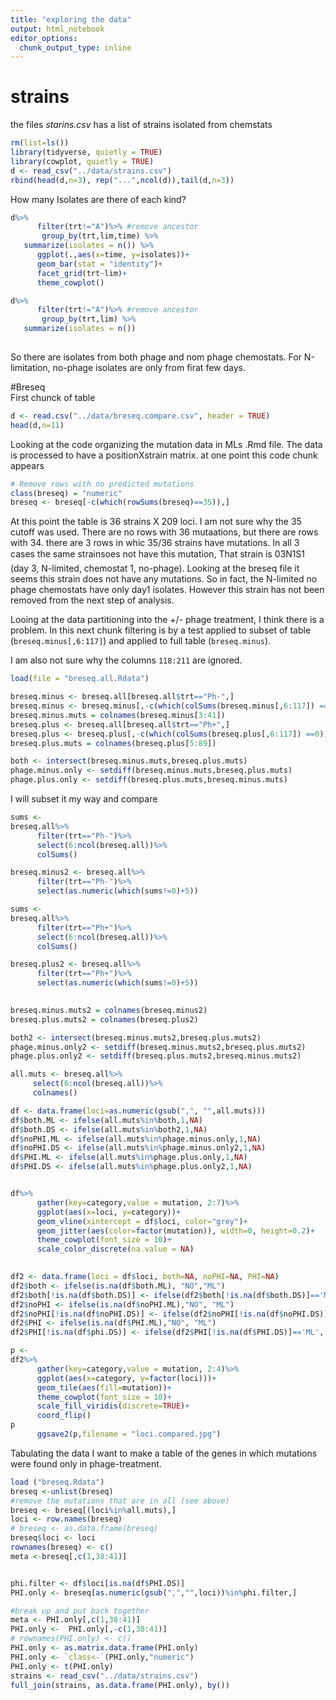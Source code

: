 ```yaml
---
title: "exploring the data"
output: html_notebook
editor_options: 
  chunk_output_type: inline
---
```


# strains
the files *starins.csv* has a list of strains isolated from chemstats
```r
rm(list=ls())
library(tidyverse, quietly = TRUE)
library(cowplot, quietly = TRUE)
d <- read_csv("../data/strains.csv")
rbind(head(d,n=3), rep("...",ncol(d)),tail(d,n=3))
```

How many Isolates are there of each kind?  
```r
d%>%
      filter(trt!="A")%>% #remove ancestor
       group_by(trt,lim,time) %>%
   summarize(isolates = n()) %>%
      ggplot(.,aes(x=time, y=isolates))+
      geom_bar(stat = "identity")+
      facet_grid(trt~lim)+
      theme_cowplot()
```
```r
d%>%
      filter(trt!="A")%>% #remove ancestor
       group_by(trt,lim) %>%
   summarize(isolates = n()) 
      
```

So there are isolates from both phage and nom phage chemostats. For N-limitation, no-phage isolates are only from firat few days.

#Breseq  
First chunck of table
```r
d <- read.csv("../data/breseq.compare.csv", header = TRUE)
head(d,n=11)
```

Looking at the code organizing the mutation data in MLs .Rmd file. The data is processed to have a positionXstrain matrix. at one point this code chunk appears  
```r
# Remove rows with no predicted mutations  
class(breseq) = "numeric"  
breseq <- breseq[-c(which(rowSums(breseq)==35)),]     
```  
At this point the table is 36 strains X 209 loci. I am not sure why the 35 cutoff was used. There are no rows with 36 mutaations, but there are rows with 34. there are 3 rows in whic 35/36 strains have mutations. In all 3 cases the same strainsoes not have this mutation, That strain is 03N1S1 (day 3, N-limited, chemostat 1, no-phage). Looking at the breseq file it seems this strain does not have any mutations. So in fact, the N-limited no phage chemostats have only day1 isolates. However this strain has not been removed from the next step of analysis.

Looing at the data partitioning into the +/- phage treatment, I think there is a problem.
In this next chunk filtering is by a test applied to subset of table (`breseq.minus[,6:117]`) and applied to full table (`breseq.minus`).

I am also not sure why the columns `118:211` are ignored.

```r


load(file = "breseq.all.Rdata")

breseq.minus <- breseq.all[breseq.all$trt=="Ph-",]
breseq.minus <- breseq.minus[,-c(which(colSums(breseq.minus[,6:117]) ==0))]
breseq.minus.muts = colnames(breseq.minus[3:41])
breseq.plus <- breseq.all[breseq.all$trt=="Ph+",]
breseq.plus <- breseq.plus[,-c(which(colSums(breseq.plus[,6:117]) ==0))]
breseq.plus.muts = colnames(breseq.plus[5:89])

both <- intersect(breseq.minus.muts,breseq.plus.muts)
phage.minus.only <- setdiff(breseq.minus.muts,breseq.plus.muts)
phage.plus.only <- setdiff(breseq.plus.muts,breseq.minus.muts)
```

I will subset it my way and compare

```r
sums <- 
breseq.all%>%
      filter(trt=="Ph-")%>%
      select(6:ncol(breseq.all))%>%
      colSums()

breseq.minus2 <- breseq.all%>%
      filter(trt=="Ph-")%>%
      select(as.numeric(which(sums!=0)+5))

sums <- 
breseq.all%>%
      filter(trt=="Ph+")%>%
      select(6:ncol(breseq.all))%>%
      colSums()

breseq.plus2 <- breseq.all%>%
      filter(trt=="Ph+")%>%
      select(as.numeric(which(sums!=0)+5))
      

breseq.minus.muts2 = colnames(breseq.minus2)
breseq.plus.muts2 = colnames(breseq.plus2)

both2 <- intersect(breseq.minus.muts2,breseq.plus.muts2)
phage.minus.only2 <- setdiff(breseq.minus.muts2,breseq.plus.muts2)
phage.plus.only2 <- setdiff(breseq.plus.muts2,breseq.minus.muts2)      

all.muts <- breseq.all%>%
     select(6:ncol(breseq.all))%>%
     colnames()

df <- data.frame(loci=as.numeric(gsub(",", "",all.muts)))
df$both.ML <- ifelse(all.muts%in%both,1,NA)
df$both.DS <- ifelse(all.muts%in%both2,1,NA)
df$noPHI.ML <- ifelse(all.muts%in%phage.minus.only,1,NA)
df$noPHI.DS <- ifelse(all.muts%in%phage.minus.only2,1,NA)
df$PHI.ML <- ifelse(all.muts%in%phage.plus.only,1,NA)
df$PHI.DS <- ifelse(all.muts%in%phage.plus.only2,1,NA)


df%>%
      gather(key=category,value = mutation, 2:7)%>%
      ggplot(aes(x=loci, y=category))+
      geom_vline(xintercept = df$loci, color="grey")+
      geom_jitter(aes(color=factor(mutation)), width=0, height=0.2)+
      theme_cowplot(font_size = 10)+
      scale_color_discrete(na.value = NA)
      
```

```r

df2 <- data.frame(loci = df$loci, both=NA, noPHI=NA, PHI=NA)
df2$both <- ifelse(is.na(df$both.ML), "NO","ML")
df2$both[!is.na(df$both.DS)] <- ifelse(df2$both[!is.na(df$both.DS)]=='ML', "BOTH", "DS")
df2$noPHI <- ifelse(is.na(df$noPHI.ML),"NO", "ML")
df2$noPHI[!is.na(df$noPHI.DS)] <- ifelse(df2$noPHI[!is.na(df$noPHI.DS)]=='ML', "BOTH", "DS")
df2$PHI <- ifelse(is.na(df$PHI.ML),"NO", "ML")
df2$PHI[!is.na(df$phi.DS)] <- ifelse(df2$PHI[!is.na(df$PHI.DS)]=='ML', "BOTH", "DS")

p <- 
df2%>%
      gather(key=category,value = mutation, 2:4)%>%
      ggplot(aes(x=category, y=factor(loci)))+
      geom_tile(aes(fill=mutation))+
      theme_cowplot(font_size = 10)+
      scale_fill_viridis(discrete=TRUE)+
      coord_flip()
p
      ggsave2(p,filename = "loci.compared.jpg")


```

Tabulating the data
I want to make a table of the genes in which mutations were found only in phage-treatment.

```r
load ("breseq.Rdata")
breseq <-unlist(breseq)
#remove the mutations that are in all (see above)
breseq <- breseq[(loci%in%all.muts),]
loci <- row.names(breseq)
# breseq <- as.data.frame(breseq)
breseq$loci <- loci
rownames(breseq) <- c()
meta <-breseq[,c(1,38:41)]


phi.filter <- df$loci[is.na(df$PHI.DS)]
PHI.only <- breseq[as.numeric(gsub(",","",loci))%in%phi.filter,]

#break up and put back together
meta <- PHI.only[,c(1,38:41)]
PHI.only <-  PHI.only[,-c(1,38:41)]
# rownames(PHI.only) <- c()
PHI.only <- as.matrix.data.frame(PHI.only)
PHI.only <- `class<-`(PHI.only,"numeric")
PHI.only <- t(PHI.only)
strains <- read_csv("../data/strains.csv")
full_join(strains, as.data.frame(PHI.only), by())

```



